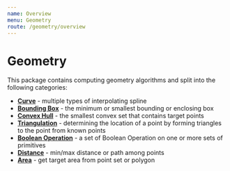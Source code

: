 ```yaml
---
name: Overview
menu: Geometry
route: /geometry/overview
---
```


# Geometry

This package contains computing geometry algorithms and split into the following categories:

* [**Curve**](/geometry/curve) - multiple types of interpolating spline
* [**Bounding Box**](/geometry/bounding-box) - the minimum or smallest bounding or enclosing box
* [**Convex Hull**](/geometry/convex-hull) - the smallest convex set that contains target points 
* [**Triangulation**](/geometry/triangulation) - determining the location of a point by forming triangles to the point from known points
* [**Boolean Operation**](/geometry/boolean-operation) - a set of Boolean Operation on one or more sets of primitives
* [**Distance**](/geometry/distance) - min/max distance or path among points 
* [**Area**](/geometry/area) - get target area from point set or polygon
